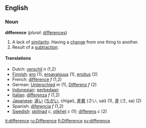 ==English==

=== Noun ===
'''difference'''  (''plural:'' [[differences]])
#A lack of [[similarity]].  Having a [[change]] from one thing to another.
#Result of a [[subtraction]].

==== Translations ====
*Dutch: [[verschil]] ''n'' (1,2)
*[[Finnish]]: [[ero]] (1), [[eroavaisuus]] (1), [[eroitus]] (2)
*French: [[différence]] ''f'' (1,2)
*German: [[Unterschied]] ''m'' (1), [[Differenz]] ''f'' (2)
*[[Indonesian]]: [[beda|perbedaan]]
*[[Italian]]: [[differenza]] ''f'' (1,2)
*[[Japanese]]: [[違い]] ([[ちがい]], chigai), [[差異]] (さい, sai) (1), [[差]] (さ, sa) (2)
*Spanish: [[diferencia]] ''f'' (1,2)
*[[Swedish]]: [[skillnad]] ''c'', [[olikhet]] ''c'' (1); [[differens]] ''c'' (2)

[[it:difference]]
[[ru:Difference]]
[[fi:Difference]]
[[sv:difference]]